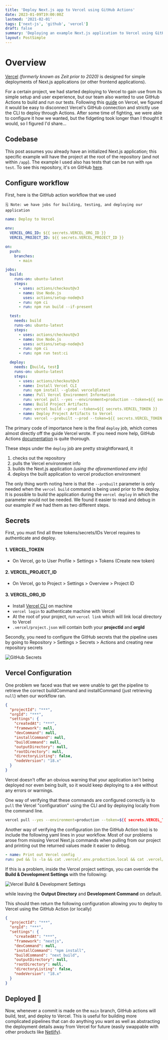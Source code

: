```yaml
---
title: 'Deploy Next.js app to Vercel using GitHub Actions'
date: 2023-01-09T19:00:00Z
lastmod: '2021-02-01'
tags: ['next-js', 'github', 'vercel']
draft: false
summary: 'Deploying an example Next.js application to Vercel using GitHub Actions'
layout: PostSimple
---
```


# Overview

[Vercel](https://vercel.com/) _(formerly known as Zeit prior to 2020)_ is designed for simple deployments of Next.js applications (or other frontend applications).

For a certain project, we had started deploying to Vercel to gain use from its simple setup and user experience, 
but our team also wanted to use GitHub Actions to build and run our tests.  Following this
[guide](https://vercel.com/guides/how-can-i-use-github-actions-with-vercel) on Vercel, we 
figured it would be easy to disconnect Vercel's GitHub connection
and strictly use the CLI to deploy through Actions.  After some time of fighting, we 
were able to configure it how we wanted, but the fidgeting took longer than I thought it would, so I figured I'd share...

## Codebase

This post assumes you already have an initialized Next.js application; this specific example will have the project
at the root of the repository (and not within `/app`).  The example I used also has tests that can be run with `npm test`.
To see this repository, it's on GitHub [here](https://github.com/satherw/nextjs-github-actions-vercel).

## Configure workflow

First, here is the GitHub action workflow that we used

```
🗒️ Note: we have jobs for building, testing, and deploying our application
```


```yaml:.github/workflows/deploy.yaml
name: Deploy to Vercel

env:
  VERCEL_ORG_ID: ${{ secrets.VERCEL_ORG_ID }}
  VERCEL_PROJECT_ID: ${{ secrets.VERCEL_PROJECT_ID }}

on:
  push:
    branches:
      - main

jobs:
  build:
    runs-on: ubuntu-latest
    steps:
      - uses: actions/checkout@v3
      - name: Use Node.js
        uses: actions/setup-node@v3
      - run: npm ci
      - run: npm run build --if-present

  test:
    needs: build
    runs-on: ubuntu-latest
    steps:
      - uses: actions/checkout@v3
      - name: Use Node.js
        uses: actions/setup-node@v3
      - run: npm ci
      - run: npm run test:ci

  deploy:
    needs: [build, test]
    runs-on: ubuntu-latest
    steps:
      - uses: actions/checkout@v3
      - name: Install Vercel CLI
        run: npm install --global vercel@latest
      - name: Pull Vercel Environment Information
        run: vercel pull --yes --environment=production --token=${{ secrets.VERCEL_TOKEN }}
      - name: Build Project Artifacts
        run: vercel build --prod --token=${{ secrets.VERCEL_TOKEN }}
      - name: Deploy Project Artifacts to Vercel
        run: vercel --prebuilt --prod --token=${{ secrets.VERCEL_TOKEN }}
```

The primary code of importance here is the final `deploy` job, which comes almost directly off the guide
Vercel wrote.  If you need more help, GitHub Actions [documentation](https://docs.github.com/en/actions) is quite thorough.

These steps under the `deploy` job are pretty straightforward, it
1. checks out the repository
2. pulls the Vercel environment info
3. builds the Next.js application _(using the aforementioned env info)_
4. deploys the built application to vercel production environment

The only thing worth noting here is that the `--prebuilt` parameter is only needed when the `vercel build` command is being used prior to the deploy.
It is possible to build the application during the `vercel deploy` in which the parameter would not be needed.  We found it easier to read
and debug in our example if we had them as two different steps.

## Secrets

First, you must find all three tokens/secrets/IDs Vercel requires to authenticate and deploy.

#### 1. VERCEL_TOKEN
  * On Vercel, go to User Profile > Settings > Tokens (Create new token)

#### 2. VERCEL_PROJECT_ID
  * On Vercel, go to Project > Settings > Overview > Project ID

#### 3. VERCEL_ORG_ID
  * Install [Vercel CLI](https://vercel.com/docs/cli) on machine
  * `vercel login` to authenticate machine with Vercel
  * At the root of your project, run `vercel link` which will link local directory to Vercel
  * `.vercel/project.json` will contain both your **projectId** and **orgId**

Secondly, you need to configure the GitHub secrets that the pipeline uses by going to
Repository > Settings > Secrets > Actions and creating new repository secrets

<Image alt="GitHub Secrets" src="/static/images/blog/vercel-deploy/githubSecrets.png" width={2214} height={1596}/>

## Vercel Configuration

One problem we faced was that we were unable to get the pipeline to retrieve the correct buildCommand and installCommand
(just retrieving `null`) when our workflow ran.

```json
{
  "projectId": "***",
  "orgId": "***",
  "settings": {
    "createdAt": "***",
    "framework": null,
    "devCommand": null,
    "installCommand": null,
    "buildCommand": null,
    "outputDirectory": null,
    "rootDirectory": null,
    "directoryListing": false,
    "nodeVersion": "18.x"
  }
}
```

Vercel doesn't offer an obvious warning that your application isn't being deployed nor even being built,
so it would keep deploying to a `404` without any errors or warnings.

One way of verifying that these commands are configured correctly is to `pull` the Vercel "configuration" using the CLI and by deploying
locally from the command line.

```bash
vercel pull --yes --environment=production --token=${{ secrets.VERCEL_TOKEN }}
```

Another way of verifying the configuration (on the GitHub Action too) is to include the following yaml lines
in your workflow.  Most of our problems arose from missing Vercel Next.js commands when pulling from our project and printing out
the returned values made it easier to debug.

```yaml
- name: Print out Vercel config
run: pwd && ls -la && cat .vercel/.env.production.local && cat .vercel/project.json
```

If this is a problem, inside the Vercel project settings, you can override the **Build & Development Settings**
with the following:

<Image alt="Vercel Build & Development Settings" src="/static/images/blog/vercel-deploy/vercelBuildSettings.png" width={1846} height={1090}/>

while leaving the **Output Directory** and **Development Command** on default.

This should then return the following configuration allowing you to deploy to Vercel using the GitHub Action (or locally)

```json
{
  "projectId": "***",
  "orgId": "***",
  "settings": {
    "createdAt": "***",
    "framework": "nextjs",
    "devCommand": null,
    "installCommand": "npm install",
    "buildCommand": "next build",
    "outputDirectory": null,
    "rootDirectory": null,
    "directoryListing": false,
    "nodeVersion": "18.x"
  }
}
```

## Deployed   🎉

Now, whenever a commit is made on the `main` branch, GitHub actions will build, test, and deploy to Vercel.  This is useful for building more complicated
pipelines that can do anything you want as well as abstracting the deployment details away from Vercel for future
(easily swappable with other products like [Netlify](https://www.netlify.com/)).

